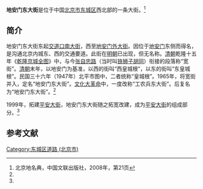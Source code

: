 {{Coord|39.9335229|116.4025319|type:landmark_region:CN-11_source:GoogleMaps|display=title}}
{{Infobox China Road
|路牌类型 = Beijing
|道路方向 = WE
|中文道路名称 = 地安门东大街
|道路名称拼音 = DI'ANMEN DONGDAJIE
|图片 =
|图片说明 = 
|道路属性 = 
|道路总长度 = 
|车速限制 = 
|行车线数量 = 
|所在地区 = [[北京市|北京市]][[东城区_(北京市)|东城区]]
|起点 =[[交道口南大街|交道口南大街]]
|终点 =[[地安门外大街|地安门外大街]]
|路段主要建筑 =[[清末太医院旧址|清末太医院旧址]]
}}
'''地安门东大街'''是位于中国[[北京市|北京市]][[东城区_(北京市)|东城区]]西北部的一条大街。<ref name=bjdmd>北京地名典，中国文联出版社，2008年，第21页</ref>

==简介==
地安门东大街东起[[交道口南大街|交道口南大街]]，西至[[地安门外大街|地安门外大街]]。因位于[[地安门|地安门]]东侧而得名，是沟通北京内城东、西的交通要道。此街在[[明朝|明朝]]已出现，但无名称。[[清朝|清朝]]乾隆十五年《[[乾隆京城全图|乾隆京城全图]]》中，与今[[张自忠路|张自忠路]]（当时叫[[铁狮子胡同|铁狮子胡同]]）衔接的段落称“宽街”。[[清朝|清朝]]末年，以地安门为基准，以西的街叫“西皇城根”，以东的街叫“东皇城根”。民国三十六年（1947年）北平市图中，二者统称“皇城根”。1965年，将宽街并入，定名“地安门东大街”。[[文化大革命|文化大革命]]中，一度改称“工农兵东大街”。后复名为“地安门东大街”。<ref name=bjdmd/>

1999年，拓建[[平安大街|平安大街]]，地安门东大街随之拓宽改建，成为[[平安大街|平安大街]]的组成部分。<ref name=bjdmd/>

==参考文献==
{{reflist}}

{{平安大街}}
[[Category:东城区道路_(北京市)|Category:东城区道路 (北京市)]]